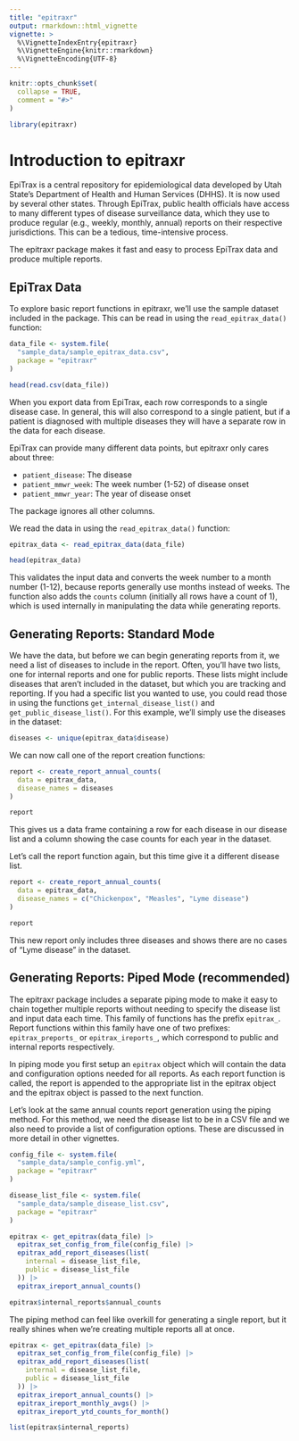 ```yaml
---
title: "epitraxr"
output: rmarkdown::html_vignette
vignette: >
  %\VignetteIndexEntry{epitraxr}
  %\VignetteEngine{knitr::rmarkdown}
  %\VignetteEncoding{UTF-8}
---
```


```r
knitr::opts_chunk$set(
  collapse = TRUE,
  comment = "#>"
)
```

```r
library(epitraxr)
```

# Introduction to epitraxr

EpiTrax is a central repository for epidemiological data developed by Utah State's Department of Health and Human Services (DHHS). It is now used by several other states. Through EpiTrax, public health officials have access to many different types of disease surveillance data, which they use to produce regular (e.g., weekly, monthly, annual) reports on their respective jurisdictions. This can be a tedious, time-intensive process.

The epitraxr package makes it fast and easy to process EpiTrax data and produce multiple reports.

## EpiTrax Data

To explore basic report functions in epitraxr, we'll use the sample dataset included in the package. This can be read in using the `read_epitrax_data()` function:

```r
data_file <- system.file(
  "sample_data/sample_epitrax_data.csv",
  package = "epitraxr"
)

head(read.csv(data_file))
```

When you export data from EpiTrax, each row corresponds to a single disease case. In general, this will also correspond to a single patient, but if a patient is diagnosed with multiple diseases they will have a separate row in the data for each disease.

EpiTrax can provide many different data points, but epitraxr only cares about three:

- `patient_disease`: The disease
- `patient_mmwr_week`: The week number (1-52) of disease onset
- `patient_mmwr_year`: The year of disease onset

The package ignores all other columns.

We read the data in using the `read_epitrax_data()` function:

```r
epitrax_data <- read_epitrax_data(data_file)

head(epitrax_data)
```

This validates the input data and converts the week number to a month number (1-12), because reports generally use months instead of weeks. The function also adds the `counts` column (initially all rows have a count of 1), which is used internally in manipulating the data while generating reports.

## Generating Reports: Standard Mode

We have the data, but before we can begin generating reports from it, we need a list of diseases to include in the report. Often, you'll have two lists, one for internal reports and one for public reports. These lists might include diseases that aren't included in the dataset, but which you are tracking and reporting. If you had a specific list you wanted to use, you could read those in using the functions `get_internal_disease_list()` and `get_public_disease_list()`. For this example, we'll simply use the diseases in the dataset:

```r
diseases <- unique(epitrax_data$disease)
```

We can now call one of the report creation functions:
```r
report <- create_report_annual_counts(
  data = epitrax_data,
  disease_names = diseases
)

report
```
This gives us a data frame containing a row for each disease in our disease list and a column showing the case counts for each year in the dataset.

Let's call the report function again, but this time give it a different disease list.

```r
report <- create_report_annual_counts(
  data = epitrax_data,
  disease_names = c("Chickenpox", "Measles", "Lyme disease")
)

report
```

This new report only includes three diseases and shows there are no cases of "Lyme disease" in the dataset.


## Generating Reports: Piped Mode (recommended)

The epitraxr package includes a separate piping mode to make it easy to chain together multiple reports without needing to specify the disease list and input data each time. This family of functions has the prefix `epitrax_`. Report functions within this family have one of two prefixes: `epitrax_preports_` or `epitrax_ireports_`, which correspond to public and internal reports respectively.

In piping mode you first setup an `epitrax` object which will contain the data and configuration options needed for all reports. As each report function is called, the report is appended to the appropriate list in the epitrax object and the epitrax object is passed to the next function.

Let's look at the same annual counts report generation using the piping method. For this method, we need the disease list to be in a CSV file and we also need to provide a list of configuration options. These are discussed in more detail in other vignettes.

```r
config_file <- system.file(
  "sample_data/sample_config.yml",
  package = "epitraxr"
)

disease_list_file <- system.file(
  "sample_data/sample_disease_list.csv",
  package = "epitraxr"
)

epitrax <- get_epitrax(data_file) |>
  epitrax_set_config_from_file(config_file) |>
  epitrax_add_report_diseases(list(
    internal = disease_list_file,
    public = disease_list_file
  )) |>
  epitrax_ireport_annual_counts()

epitrax$internal_reports$annual_counts
```
The piping method can feel like overkill for generating a single report, but it really shines when we're creating multiple reports all at once.

```r
epitrax <- get_epitrax(data_file) |>
  epitrax_set_config_from_file(config_file) |>
  epitrax_add_report_diseases(list(
    internal = disease_list_file,
    public = disease_list_file
  )) |>
  epitrax_ireport_annual_counts() |>
  epitrax_ireport_monthly_avgs() |>
  epitrax_ireport_ytd_counts_for_month()

list(epitrax$internal_reports)
```
